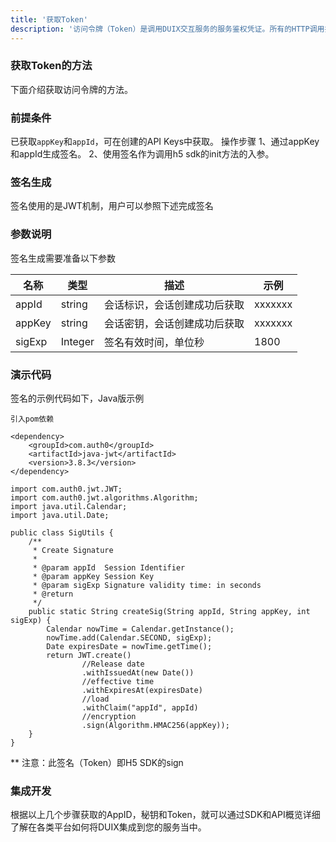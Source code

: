 ```yaml
---
title: '获取Token'
description: '访问令牌（Token）是调用DUIX交互服务的服务鉴权凭证。所有的HTTP调用接口都需要将Token放入Header头中。'
---
```


### 获取Token的方法
下面介绍获取访问令牌的方法。
### 前提条件
已获取```appKey```和```appId```，可在创建的API Keys中获取。
操作步骤
1、通过appKey和appId生成签名。
2、使用签名作为调用h5 sdk的init方法的入参。
### 签名生成
签名使用的是JWT机制，用户可以参照下述完成签名
### 参数说明
签名生成需要准备以下参数

| 名称| 类型 | 描述 | 示例 |
| --- | --- | --- | --- |
| appId | string | 会话标识，会话创建成功后获取 | xxxxxxx  |
| appKey | string | 会话密钥，会话创建成功后获取 | xxxxxxx |
| sigExp | Integer | 签名有效时间，单位秒 |  1800 |

### 演示代码
签名的示例代码如下，Java版示例
```
引入pom依赖

<dependency>
    <groupId>com.auth0</groupId>
    <artifactId>java-jwt</artifactId>
    <version>3.8.3</version>
</dependency>

```
```
import com.auth0.jwt.JWT;
import com.auth0.jwt.algorithms.Algorithm;
import java.util.Calendar;
import java.util.Date;

public class SigUtils {
    /**
     * Create Signature
     *
     * @param appId  Session Identifier
     * @param appKey Session Key
     * @param sigExp Signature validity time: in seconds
     * @return
     */
    public static String createSig(String appId, String appKey, int sigExp) {
        Calendar nowTime = Calendar.getInstance();
        nowTime.add(Calendar.SECOND, sigExp);
        Date expiresDate = nowTime.getTime();
        return JWT.create()
                //Release date
                .withIssuedAt(new Date())
                //effective time
                .withExpiresAt(expiresDate)
                //load
                .withClaim("appId", appId)
                //encryption
                .sign(Algorithm.HMAC256(appKey));
    }
}

```

** 注意：此签名（Token）即H5 SDK的sign

### 集成开发
根据以上几个步骤获取的AppID，秘钥和Token，就可以通过SDK和API概览详细了解在各类平台如何将DUIX集成到您的服务当中。
